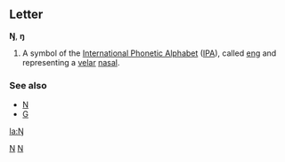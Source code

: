 ==Letter==
'''Ŋ''', '''ŋ'''

#A symbol of the [[International Phonetic Alphabet]] ([[IPA]]), called [[eng]] and representing a [[velar]] [[nasal]].
<!-- also used in some African languages and possibly at least one Australian aborigianl language -->

===See also===
*[[N]]
*[[G]]

[[Category:Latin letters|N]]
[[Category:IPA symbols|N]]
[[la:Ŋ]]